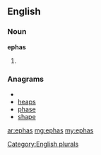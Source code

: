 ==English==

===Noun===
'''ephas'''

# {{plural of|[[epha]]}}

===Anagrams===
* {{alphagram|aehps}}
* [[heaps#English|heaps]]
* [[phase#English|phase]]
* [[shape#English|shape]]


[[Category:English plurals]]

[[ar:ephas]]
[[mg:ephas]]
[[my:ephas]]
